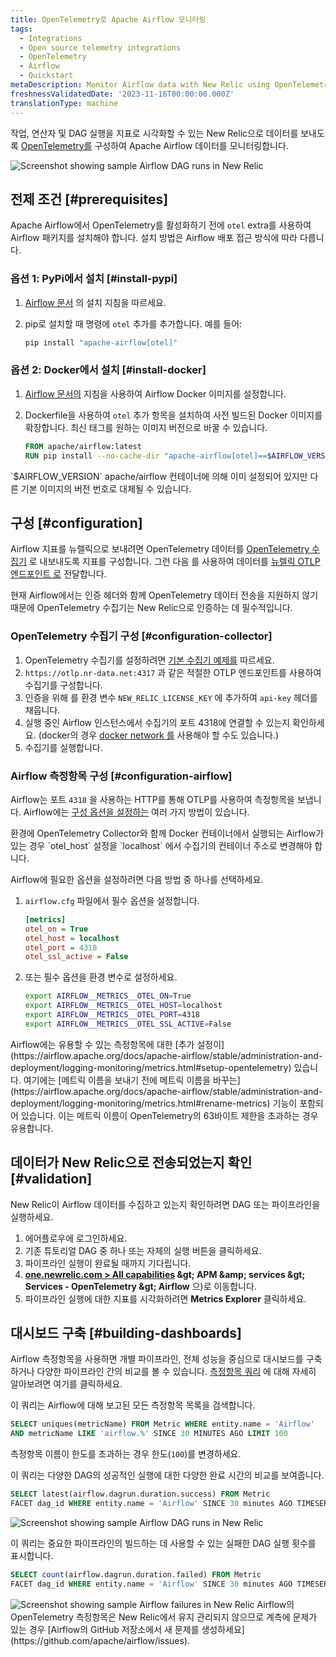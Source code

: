 ```yaml
---
title: OpenTelemetry로 Apache Airflow 모니터링
tags:
  - Integrations
  - Open source telemetry integrations
  - OpenTelemetry
  - Airflow
  - Quickstart
metaDescription: Monitor Airflow data with New Relic using OpenTelemetry.
freshnessValidatedDate: '2023-11-16T00:00:00.000Z'
translationType: machine
---
```


작업, 연산자 및 DAG 실행을 지표로 시각화할 수 있는 New Relic으로 데이터를 보내도록 [OpenTelemetry를](https://airflow.apache.org/docs/apache-airflow/stable/administration-and-deployment/logging-monitoring/metrics.html#setup-opentelemetry) 구성하여 Apache Airflow 데이터를 모니터링합니다.

<img title="Screenshot showing sample Airflow DAG runs in New Relic" alt="Screenshot showing sample Airflow DAG runs in New Relic" src="/images/opentelemetry_screenshot_airflow_01.webp" />

## 전제 조건 [#prerequisites]

Apache Airflow에서 OpenTelemetry를 활성화하기 전에 `otel` extra를 사용하여 Airflow 패키지를 설치해야 합니다. 설치 방법은 Airflow 배포 접근 방식에 따라 다릅니다.

### 옵션 1: PyPi에서 설치 [#install-pypi]

1. [Airflow 문서](https://airflow.apache.org/docs/apache-airflow/stable/installation/installing-from-pypi.html) 의 설치 지침을 따르세요.

2. pip로 설치할 때 명령에 `otel` 추가를 추가합니다. 예를 들어:

   ```sh
   pip install "apache-airflow[otel]"
   ```

### 옵션 2: Docker에서 설치 [#install-docker]

1. [Airflow 문서의](https://airflow.apache.org/docs/docker-stack/index.html) 지침을 사용하여 Airflow Docker 이미지를 설정합니다.

2. Dockerfile을 사용하여 `otel` 추가 항목을 설치하여 사전 빌드된 Docker 이미지를 확장합니다. 최신 태그를 원하는 이미지 버전으로 바꿀 수 있습니다.

   ```dockerfile
   FROM apache/airflow:latest
   RUN pip install --no-cache-dir "apache-airflow[otel]==$AIRFLOW_VERSION"
   ```

<Callout variant="tip">
  `$AIRFLOW_VERSION` apache/airflow 컨테이너에 의해 이미 설정되어 있지만 다른 기본 이미지의 버전 번호로 대체될 수 있습니다.
</Callout>

## 구성 [#configuration]

Airflow 지표를 뉴렐릭으로 보내려면 OpenTelemetry 데이터를 [OpenTelemetry 수집기](/docs/more-integrations/open-source-telemetry-integrations/opentelemetry/collector/opentelemetry-collector-intro/) 로 내보내도록 지표를 구성합니다. 그런 다음 를 사용하여 데이터를 [뉴렐릭 OTLP 엔드포인트 로](/docs/more-integrations/open-source-telemetry-integrations/opentelemetry/opentelemetry-setup/#note-endpoints) <InlinePopover type="licenseKey" />전달합니다.

<Callout variant="important">
  현재 Airflow에서는 인증 헤더와 함께 OpenTelemetry 데이터 전송을 지원하지 않기 때문에 OpenTelemetry 수집기는 New Relic으로 인증하는 데 필수적입니다.
</Callout>

### OpenTelemetry 수집기 구성 [#configuration-collector]

1. OpenTelemetry 수집기를 설정하려면 [기본 수집기 예제를](/docs/more-integrations/open-source-telemetry-integrations/opentelemetry/collector/opentelemetry-collector-basic/) 따르세요.
2. `https://otlp.nr-data.net:4317` 과 같은 적절한 OTLP 엔드포인트를 사용하여 수집기를 구성합니다.
3. 인증을 위해 <InlinePopover type="licenseKey" />를 환경 변수 `NEW_RELIC_LICENSE_KEY` 에 추가하여 `api-key` 헤더를 채웁니다.
4. 실행 중인 Airflow 인스턴스에서 수집기의 포트 4318에 연결할 수 있는지 확인하세요. (docker의 경우 [docker network 를](https://docs.docker.com/network/) 사용해야 할 수도 있습니다.)
5. 수집기를 실행합니다.

### Airflow 측정항목 구성 [#configuration-airflow]

Airflow는 포트 `4318` 을 사용하는 HTTP를 통해 OTLP를 사용하여 측정항목을 보냅니다. Airflow에는 [구성 옵션을 설정하는](https://airflow.apache.org/docs/apache-airflow/stable/howto/set-config.html) 여러 가지 방법이 있습니다.

<Callout variant="important">
  환경에 OpenTelemetry Collector와 함께 Docker 컨테이너에서 실행되는 Airflow가 있는 경우 `otel_host` 설정을 `localhost` 에서 수집기의 컨테이너 주소로 변경해야 합니다.
</Callout>

Airflow에 필요한 옵션을 설정하려면 다음 방법 중 하나를 선택하세요.

1. `airflow.cfg` 파일에서 필수 옵션을 설정합니다.

   ```ini
   [metrics]
   otel_on = True
   otel_host = localhost
   otel_port = 4318
   otel_ssl_active = False
   ```

2. 또는 필수 옵션을 환경 변수로 설정하세요.

   ```sh
   export AIRFLOW__METRICS__OTEL_ON=True
   export AIRFLOW__METRICS__OTEL_HOST=localhost
   export AIRFLOW__METRICS__OTEL_PORT=4318
   export AIRFLOW__METRICS__OTEL_SSL_ACTIVE=False
   ```

<Callout variant="tip">
  Airflow에는 유용할 수 있는 측정항목에 대한 [추가 설정이](https://airflow.apache.org/docs/apache-airflow/stable/administration-and-deployment/logging-monitoring/metrics.html#setup-opentelemetry) 있습니다. 여기에는 [메트릭 이름을 보내기 전에 메트릭 이름을 바꾸는](https://airflow.apache.org/docs/apache-airflow/stable/administration-and-deployment/logging-monitoring/metrics.html#rename-metrics) 기능이 포함되어 있습니다. 이는 메트릭 이름이 OpenTelemetry의 63바이트 제한을 초과하는 경우 유용합니다.
</Callout>

## 데이터가 New Relic으로 전송되었는지 확인 [#validation]

New Relic이 Airflow 데이터를 수집하고 있는지 확인하려면 DAG 또는 파이프라인을 실행하세요.

1. 에어플로우에 로그인하세요.
2. 기존 튜토리얼 DAG 중 하나 또는 자체의 실행 버튼을 클릭하세요.
3. 파이프라인 실행이 완료될 때까지 기다립니다.
4. <DNT>**[one.newrelic.com &gt; All capabilities](https://one.newrelic.com/all-capabilities) &amp;gt; APM &amp;amp; services &amp;gt; Services - OpenTelemetry &amp;gt; Airflow**</DNT> 으)로 이동합니다.
5. 파이프라인 실행에 대한 지표를 시각화하려면 <DNT>**Metrics Explorer**</DNT> 클릭하세요.

## 대시보드 구축 [#building-dashboards]

Airflow 측정항목을 사용하면 개별 파이프라인, 전체 성능을 중심으로 대시보드를 구축하거나 다양한 파이프라인 간의 비교를 볼 수 있습니다. [측정항목 쿼리](/docs/data-apis/understand-data/metric-data/query-metric-data-type/) 에 대해 자세히 알아보려면 여기를 클릭하세요.

이 쿼리는 Airflow에 대해 보고된 모든 측정항목 목록을 검색합니다.

```sql
SELECT uniques(metricName) FROM Metric WHERE entity.name = 'Airflow' 
AND metricName LIKE 'airflow.%' SINCE 30 MINUTES AGO LIMIT 100
```

측정항목 이름이 한도를 초과하는 경우 한도(`100`)를 변경하세요.

이 쿼리는 다양한 DAG의 성공적인 실행에 대한 다양한 완료 시간의 비교를 보여줍니다.

```sql
SELECT latest(airflow.dagrun.duration.success) FROM Metric 
FACET dag_id WHERE entity.name = 'Airflow' SINCE 30 minutes AGO TIMESERIES
```

<img title="Screenshot showing sample Airflow DAG runs in New Relic" alt="Screenshot showing sample Airflow DAG runs in New Relic" src="/images/opentelemetry_screenshot_airflow_01.webp" />

이 쿼리는 중요한 파이프라인의 <InlinePopover type="alerts" />빌드하는 데 사용할 수 있는 실패한 DAG 실행 횟수를 표시합니다.

```sql
SELECT count(airflow.dagrun.duration.failed) FROM Metric 
FACET dag_id WHERE entity.name = 'Airflow' SINCE 30 minutes AGO TIMESERIES
```

<img title="Screenshot showing sample Airflow failures in New Relic" alt="Screenshot showing sample Airflow failures in New Relic" src="/images/opentelemetry_screenshot_airflow_02.webp" />

<Callout variant="important">
  Airflow의 OpenTelemetry 측정항목은 New Relic에서 유지 관리되지 않으므로 계측에 문제가 있는 경우 [Airflow의 GitHub 저장소에서 새 문제를 생성하세요](https://github.com/apache/airflow/issues).
</Callout>

<InstallFeedback />